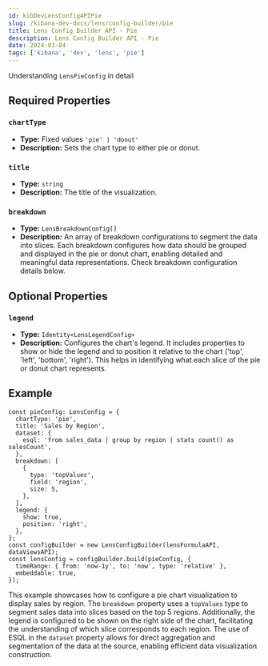 ```yaml
---
id: kibDevLensConfigAPIPie
slug: /kibana-dev-docs/lens/config-builder/pie
title: Lens Config Builder API - Pie
description: Lens Config Builder API - Pie
date: 2024-03-04
tags: ['kibana', 'dev', 'lens', 'pie']
---
```



Understanding `LensPieConfig` in detail

## Required Properties

### `chartType`

- **Type:** Fixed values `'pie' | 'donut'`
- **Description:** Sets the chart type to either pie or donut.

### `title`

- **Type:** `string`
- **Description:** The title of the visualization.

<Dataset />

### `breakdown`

- **Type:** `LensBreakdownConfig[]`
- **Description:** An array of breakdown configurations to segment the data into slices. Each breakdown configures how data should be grouped and displayed in the pie or donut chart, enabling detailed and meaningful data representations. Check breakdown configuration details below.

## Optional Properties

### `legend`

- **Type:** `Identity<LensLegendConfig>`
- **Description:** Configures the chart's legend. It includes properties to show or hide the legend and to position it relative to the chart ('top', 'left', 'bottom', 'right'). This helps in identifying what each slice of the pie or donut chart represents.


<Breakdown />

## Example

```
const pieConfig: LensConfig = {
  chartType: 'pie',
  title: 'Sales by Region',
  dataset: {
    esql: 'from sales_data | group by region | stats count() as salesCount',
  },
  breakdown: [
    {
      type: 'topValues',
      field: 'region',
      size: 5,
    },
  ],
  legend: {
    show: true,
    position: 'right',
  },
};
const configBuilder = new LensConfigBuilder(lensFormulaAPI, dataViewsAPI);
const lensConfig = configBuilder.build(pieConfig, {
  timeRange: { from: 'now-1y', to: 'now', type: 'relative' },
  embeddable: true,
});
```

This example showcases how to configure a pie chart visualization to display sales by region. The `breakdown` property uses a `topValues` type to segment sales data into slices based on the top 5 regions. Additionally, the legend is configured to be shown on the right side of the chart, facilitating the understanding of which slice corresponds to each region. The use of ESQL in the `dataset` property allows for direct aggregation and segmentation of the data at the source, enabling efficient data visualization construction.